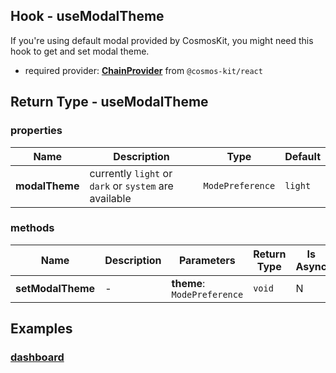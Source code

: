 ## Hook - useModalTheme

If you're using default modal provided by CosmosKit, you might need this hook to get and set modal theme.

- required provider: [**ChainProvider**](../provider/chain-provider) from `@cosmos-kit/react`

## Return Type - useModalTheme

### properties

| Name      | Description | Type | Default |
| ----------- | ----------- | -- | -- |
| **modalTheme**      | currently `light` or `dark` or `system` are available   | `ModePreference` | `light` |

### methods

| Name      | Description | Parameters | Return Type | Is Async |
| ----------- | ----------- | -- | -- | -- |
| **setModalTheme**      |   -   | **theme**: `ModePreference` | `void` | N |

## Examples

### [dashboard](https://github.com/hyperweb-io/cosmos-kit/blob/main/packages/example/pages/index.tsx)
